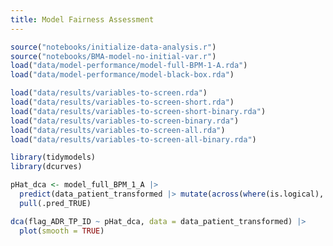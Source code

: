 ```yaml
---
title: Model Fairness Assessment
---
```


```r
source("notebooks/initialize-data-analysis.r")
source("notebooks/BMA-model-no-initial-var.r")
load("data/model-performance/model-full-BPM-1-A.rda")
load("data/model-performance/model-black-box.rda")

load("data/results/variables-to-screen.rda")
load("data/results/variables-to-screen-short.rda")
load("data/results/variables-to-screen-short-binary.rda")
load("data/results/variables-to-screen-binary.rda")
load("data/results/variables-to-screen-all.rda")
load("data/results/variables-to-screen-all-binary.rda")
```

```r
library(tidymodels)
library(dcurves)

pHat_dca <- model_full_BPM_1_A |>
  predict(data_patient_transformed |> mutate(across(where(is.logical), as.factor)), type = "prob") |>
  pull(.pred_TRUE)

dca(flag_ADR_TP_ID ~ pHat_dca, data = data_patient_transformed) |>
  plot(smooth = TRUE)
```